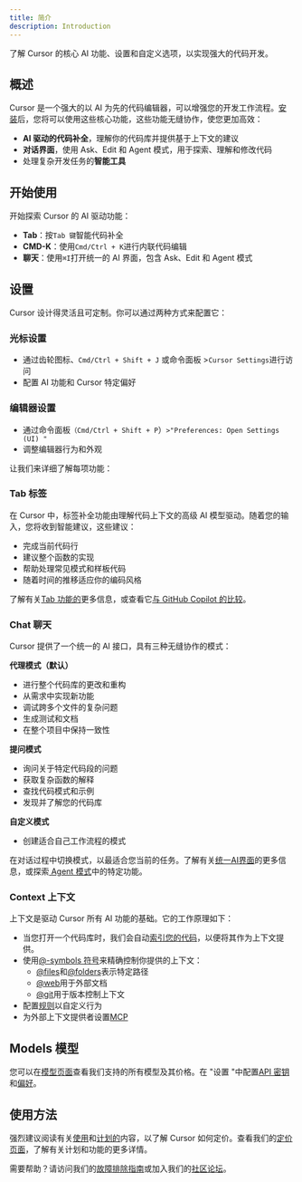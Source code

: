 ```yaml
---
title: 简介
description: Introduction
---
```


了解 Cursor 的核心 AI 功能、设置和自定义选项，以实现强大的代码开发。

## 概述
Cursor 是一个强大的以 AI 为先的代码编辑器，可以增强您的开发工作流程。[安装](https://docs.cursor.com/get-started/installation)后，您将可以使用这些核心功能，这些功能无缝协作，使您更加高效：

- **AI 驱动的代码补全**，理解你的代码库并提供基于上下文的建议
- **对话界面**，使用 Ask、Edit 和 Agent 模式，用于探索、理解和修改代码
- 处理复杂开发任务的**智能工具**

## 开始使用

开始探索 Cursor 的 AI 驱动功能：

- **Tab**：按`Tab 键`智能代码补全
- **CMD-K**：使用`Cmd/Ctrl + K`进行内联代码编辑
- **聊天**：使用`⌘I`打开统一的 AI 界面，包含 Ask、Edit 和 Agent 模式

## 设置

Cursor 设计得灵活且可定制。你可以通过两种方式来配置它：

### 光标设置

- 通过齿轮图标、`Cmd/Ctrl + Shift + J` 或命令面板 >`Cursor Settings`进行访问
- 配置 AI 功能和 Cursor 特定偏好

### 编辑器设置

- 通过命令面板`（Cmd/Ctrl + Shift + P`）`>"Preferences: Open Settings (UI) "`
- 调整编辑器行为和外观

让我们来详细了解每项功能：

### Tab  标签

在 Cursor 中，标签补全功能由理解代码上下文的高级 AI 模型驱动。随着您的输入，您将收到智能建议，这些建议：

- 完成当前代码行
- 建议整个函数的实现
- 帮助处理常见模式和样板代码
- 随着时间的推移适应你的编码风格

了解有关[Tab 功能的](https://docs.cursor.com/tab/overview)更多信息，或查看它[与 GitHub Copilot 的比较](https://docs.cursor.com/tab/from-gh-copilot)。

### Chat  聊天

Cursor 提供了一个统一的 AI 接口，具有三种无缝协作的模式：

**代理模式（默认）**

- 进行整个代码库的更改和重构
- 从需求中实现新功能
- 调试跨多个文件的复杂问题
- 生成测试和文档
- 在整个项目中保持一致性

**提问模式**

- 询问关于特定代码段的问题
- 获取复杂函数的解释
- 查找代码模式和示例
- 发现并了解您的代码库

**自定义模式**

- 创建适合自己工作流程的模式

在对话过程中切换模式，以最适合您当前的任务。了解有关[统一AI界面](https://docs.cursor.com/chat/overview)的更多信息，或探索[ Agent 模式](https://docs.cursor.com/chat/overview)中的特定功能。

### Context 上下文

上下文是驱动 Cursor 所有 AI 功能的基础。它的工作原理如下：

- 当您打开一个代码库时，我们会自动[索引您的代码](https://docs.cursor.com/context/codebase-indexing)，以便将其作为上下文提供。
- 使用[@-symbols 符号](https://docs.cursor.com/context/@-symbols/overview)来精确控制你提供的上下文：
    - [@files](https://docs.cursor.com/context/@-symbols/@-files)和[@folders](https://docs.cursor.com/context/@-symbols/@-folders)表示特定路径
    - [@web](https://docs.cursor.com/context/@-symbols/@-web)用于外部文档
    - [@git](https://docs.cursor.com/context/@-symbols/@-git)用于版本控制上下文
- 配置[规则](https://docs.cursor.com/context/rules-for-ai)以自定义行为
- 为外部上下文提供者设置[MCP](https://docs.cursor.com/context/model-context-protocol)

## Models 模型

您可以在[模型页面](https://docs.cursor.com/settings/models)查看我们支持的所有模型及其价格。在 "设置 "中配置[API 密钥](https://docs.cursor.com/settings/api-keys)和[偏好](https://docs.cursor.com/settings/preferences)。

## 使用方法

强烈建议阅读有关[使用](https://docs.cursor.com/account/plans-and-usage)和[计划的](https://docs.cursor.com/account/plans-and-usage)内容，以了解 Cursor 如何定价。查看我们的[定价页面](https://docs.cursor.com/account/pricing)，了解有关计划和功能的更多详情。

需要帮助？请访问我们的[故障排除指南](https://docs.cursor.com/troubleshooting/troubleshooting-guide)或加入我们的[社区论坛](https://discord.com/invite/cursor)。